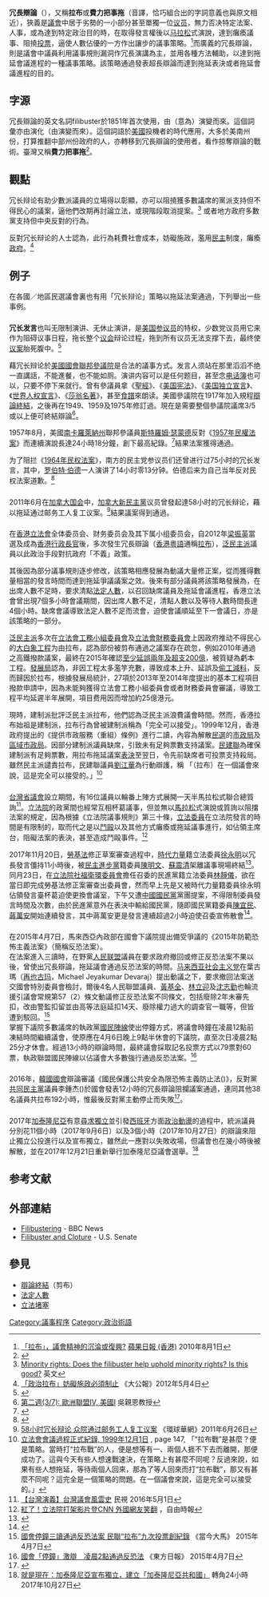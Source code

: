 <!--{{distinguish|掠奪兵}}-->
'''冗長辯論'''（{{lang-en|filibuster}}），又稱'''拉布'''或'''費力把事拖'''（音譯，恰巧組合出的字詞意義也與原文相近），狹義是[[議會|議會]]中居于劣勢的一小部分甚至單獨一位[[议员|议员]]，無力否决特定法案、人事，或為達到特定政治目的時，在取得發言權後以[[马拉松|马拉松]]式演說，達到癱瘓議事、阻撓[[投票|投票]]，逼使人數佔優的一方作出讓步的議事策略。<ref name="蘋1">[http://www.inmediahk.net/node/1005701 「拉布」，議會精神的沉淪或復興?] {{Wayback|url=http://www.inmediahk.net/node/1005701 |date=20200915032321 }} [[蘋果日報_(香港)|蘋果日報 (香港)]] 2010年8月1日</ref>而廣義的冗長辯論，則是議會中議員利用議事規則漏洞作冗長演講為主，並用各種方法輔助，以達到拖延會議進程的一種議事策略。該策略通過發表超長辯論而達到拖延表決或者拖延會議進程的目的。

== 字源 ==
冗長辯論的英文名詞filibuster於1851年首次使用，由{{lang-es|filibustero}}（意為{{link-en |掠奪兵|Filibuster (military)|海盜或劫掠者}}）演變而來。這個詞彙亦由{{lang-fr|flibustier}}演化（由{{lang-nl|vrijbuiter}}演變而來）。這個詞語於[[美國|美國]]投機者的時代應用，大多於美南州份，打算推翻中部州份政府的人，亦轉移到冗長辯論的使用者，看作掠奪辯論的戰術。臺灣又稱'''費力把事拖'''<ref>{{Cite web |url=http://talk.ltn.com.tw/article/paper/1098614 |title=存档副本 |accessdate=2018-06-09 |archive-date=2020-10-28 |archive-url=https://web.archive.org/web/20201028235620/https://talk.ltn.com.tw/article/paper/1098614 |dead-url=no }}</ref>。

== 觀點 ==
冗长辩论有助少數派議員的立場得以彰顯，亦可以阻撓獲多數議席的黨派支持但不得民心的議案，逼他們改期再討論立法，或現階段取消提案。<ref>[http://debatepedia.idebate.org/en/index.php/Debate:_Filibuster#Is_the_filibuster_a_valuable_tool_in_government.2C_or_should_it_be_abandoned.3F Minority rights: Does the filibuster help uphold minority rights? Is this good?] {{Wayback|url=http://debatepedia.idebate.org/en/index.php/Debate:_Filibuster#Is_the_filibuster_a_valuable_tool_in_government.2C_or_should_it_be_abandoned.3F |date=20201109000934 }}英文</ref> 或者地方政府多數黨支持但中央反對的行為。

反對冗长辩论的人士認為，此行為耗費社會成本，妨礙施政，濫用[[民主|民主]]制度，癱瘓[[政府|政府]]。<ref>[http://www.takungpao.com/opinion/takungpao/2012-05-04/1098952.html 「政治拉布」妨礙施政必須制止] {{Wayback|url=http://www.takungpao.com/opinion/takungpao/2012-05-04/1098952.html |date=20120513070323 }}《大公報》2012年5月4日</ref>

== 例子 ==
在各國／地區民選議會裏也有用「冗长辩论」策略以拖延法案通過，下列舉出一些事例。

=== {{USA}} ===
'''冗长发言'''也叫无限制演讲、无休止演讲，是[[美国|美国]][[参议员|参议员]]的特权，少数党议员用它来作为阻碍议事日程，拖长整个[[议会|议会]]辩论过程，拖到所有议员无法支撑下去，最终使[[议案|议案]]胎死腹中。<ref>{{cite news  | author =龚小夏  | coauthors =杨晨，方方，常晓  | url =http://www.voachinese.com/content/capitol-filibuster-20130306/1616652.html  | title =国会快讯：美参议员正以冗长发言阻碍中情局长提名表决  | publisher =美国之音  | date =2013-03-07  | accessdate =2013-03-07  | archive-date =2016-03-05  | archive-url =https://web.archive.org/web/20160305014818/http://www.voachinese.com/content/capitol-filibuster-20130306/1616652.html  | dead-url =no  }}</ref>

藉冗长辩论於[[美國|美國]][[美國國會|國會]][[美國參議院|聯邦參議院]]是合法的議事方式。发言人须站在那里滔滔不绝一直講話，不能進餐，也不能如厕。演讲内容可以是任何题目，甚至念[[电话簿|电话簿]]也可以，只要不停下来就行。曾有參議員拿《[[聖經|聖經]]》、《[[美国宪法|美国宪法]]》、《[[美国独立宣言|美国独立宣言]]》、《[[世界人权宣言|世界人权宣言]]》、《[[第一對開本|莎翁名著]]》，甚至[[食譜|食譜]]來朗读{{fact}}。美國參議院在1917年加入規程[[辯論終結|辯論終結]]，之後再在1949、1959及1975年修訂過。現在是需要整個參議院議席3/5或以上便可終結辯論<ref>[http://www.myoops.org/cocw/mit/NR/rdonlyres/Political-Science/17-20Spring2004/chinese/0/usanow_tw.doc 第二週(3/7): 歐洲聯盟IV, 美國I] {{Wayback|url=http://www.myoops.org/cocw/mit/NR/rdonlyres/Political-Science/17-20Spring2004/chinese/0/usanow_tw.doc |date=20070126060524 }}吳親恩教授</ref>。

1957年8月，美國[[南卡羅萊納州|南卡羅萊納州]]聯邦參議員[[斯特羅姆·瑟蒙德|斯特羅姆·瑟蒙德]]反對《[[1957年民權法案|1957年民權法案]]》而連續演說長達24小時18分鐘，創下最高紀錄。<ref>{{cite book |last=Caro |first=Robert |date=2002-04-23 |title=Master of the Senate: The Years of Lyndon Johnson |publisher=Alfred A. Knopf |isbn=978-0-394-52836-6 }}</ref>結果法案獲得通過。

为了阻拦《[[1964年民权法案|1964年民权法案]]》，南方的民主党参议员们还曾进行过75小时的冗长发言，其中，[[罗伯特·伯德|罗伯特·伯德]]一人演讲了14小时零13分钟。伯德后来为自己当年反对民权法案道歉。<ref>{{cite web |url= http://www.voachinese.com/content/filibuster-super-majority-2010128-82978972/460464.html |title= 听众信箱：冗长辩论与超级多数 |work= VOA |accessdate= 2013-07-17 |archive-date= 2016-05-31 |archive-url= https://web.archive.org/web/20160531222457/http://www.voachinese.com/content/filibuster-super-majority-2010128-82978972/460464.html |dead-url= no }}</ref>

=== {{CAN}} ===
2011年6月在[[加拿大|加拿大]][[加拿大國會|国会]]中，[[加拿大新民主黨|加拿大新民主黨]]议员曾發起達58小时的冗长辩论，藉以拖延通过邮务工人复工议案。<ref>[http://www.gcpnews.com/articles/2011-06-26/C1013_68392.html 58小时冗长辩论 众院通过邮务工人复工议案] {{Wayback|url=http://www.gcpnews.com/articles/2011-06-26/C1013_68392.html |date=20120513115317 }}《環球華網》2011年6月26日</ref>結果議案得到通過。

=== {{HKG}} ===
{{Main|拉布 (香港)}}
在[[香港立法會|香港立法會]]全体委员会、财务委员会及其下属小组委员会，自2012年[[梁振英|梁振英]]當選及成為[[香港行政長官|香港行政長官]]後，多次發生冗長辯論（[[香港粵語|香港粵語]]通稱[[拉布|拉布]]），[[泛民主派|泛民主派]]議員以此政治手段對抗政府「不義」政策。

其後因為部分議事規則逐步修改，該策略相應發展為動議大量修正案，從而獲得數量相當的發言時間而達到拖延爭議議案之效。後來有部分議員將該策略發展為，在出席人數不足時，要求清點[[法定人數|法定人數]]，以召回缺席議員及拖延會議進程，香港立法會曾出現7個多小時會議期間，因出席人數不足，清點人數以及等待人數時間長達4個小時。缺席會議導致法定人數不足而流會，迫使會議順延至下一會議日，亦是該策略的一部分。

[[泛民主派|泛民主派]]多次在[[立法會工務小組委員會|立法會工務小組委員會]]及[[立法會財務委員會|立法會財務委員會]]上因政府推动不得民心的[[大白象工程|大白象工程]]为由拉布，認為部份被剪布通過之議案存在疏忽，例如2010年通過之高鐵撥款議案，最終在2015年確認[[香港高鐵超支延誤事件|至少延誤兩年及超支200億]]，被質疑為虧本工程。[[發展局|發展局]]認為，非因工程太多濫竽充數，導致成本上升、延誤及[[偷工減料|偷工減料]]，反而歸因於拉布，根據發展局統計，27項於2013年至2014年度提出的基本工程項目撥款申請中，因為未能夠獲得立法會工務小組委員會或者財務委員會審議，導致工程平均延遲半年展開，項目费用因而增加約25億港元。

現時，建制派批評泛民主派拉布，他們認為泛民主派浪費議會時間。然而，香港拉布始祖是建制派，拉布行為曾被建制派稱為「完全可以接受」。1999年12月，香港政府提出的《提供市政服務（重組）條例》進行二讀，內容為解散[[民選|民選]]的[[市政局|市政局]]及[[區域市政局|區域市政局]]。因部分建制派議員缺席，引致未有足夠票數支持議案。[[民建聯|民建聯]]為確保建制派有足夠票數，用拉布拖延議案[[表決|表決]]至翌日，令先前缺席者可投票支持殺局。雖然民主派譴責拉布，民建聯議員[[劉江華|劉江華]]為行動辯護，稱 「（拉布）在一個議會來說，這是完全可以接受的。」<ref>[http://www.legco.gov.hk/yr99-00/chinese/counmtg/floor/991201cd.pdf 立法會會議過程正式紀錄, 1999年12月1日] {{Wayback|url=http://www.legco.gov.hk/yr99-00/chinese/counmtg/floor/991201cd.pdf |date=20201210135915 }}, page 147, 「“拉布戰”是甚麼？便是策略。當時打“拉布戰”的人，便是想等有一、兩個人捱不下去而離開，那便成功了。這與今天有些人想速戰速決，在策略上有甚麼不同呢？反過來說，如果有些人想拖延，等待兩個人回來，那為了等人回來而打“拉布戰”，那又有甚麼不同呢？這完全是一個策略的問題。在一個議會來說，這是完全可以接受的。」</ref>

=== {{ROC}} ===
[[台灣省議會|台灣省議會]]設立期間，有16位議員以輪番上陣方式展開一天半馬拉松式聯合總質詢<ref>[http://news.ftv.com.tw/newsprog/taiwan/promo.aspx?id=449 【台灣演義】台灣議會風雲史] {{Wayback|url=http://news.ftv.com.tw/newsprog/taiwan/promo.aspx?id=449 |date=20160624161002 }} 民視 2016年5月1日</ref>。[[立法院|立法院]]的政黨間也經常互相杯葛議事，但並無以[[馬拉松|馬拉松]]式演說或質詢以阻擋法案的規定，因為根據《立法院議事規則》第三十條，[[立法院#立法委員|立法委員]]在立法院發言的時間是有限制的，取而代之是以[[國會打架|鬥毆]]以及其他方式癱瘓或拖延議事進行，如佔領主席台，阻礙法案的表決，甚至造成鬥毆事件。<ref>[http://news.ltn.com.tw/news/politics/breakingnews/2132191 紅了！立法院打架影片登CNN 外國網友笑翻] {{Wayback|url=http://news.ltn.com.tw/news/politics/breakingnews/2132191 |date=20201031052154 }}，自由時報</ref>

2017年11月20日，[[勞動基準法_(中華民國)|勞基法]]修正草案審查過程中，[[時代力量|時代力量]]籍立法委員[[徐永明|徐永明]]以冗長發言僵持11小時後，被[[民主進步黨|民主進步黨]]籍委員[[陳明文|陳明文]]、[[蘇震清|蘇震清]]架離議事現場終結<ref>{{cite web|url=http://news.ltn.com.tw/news/politics/breakingnews/2259585|title=勞基法修正草案審查僵持第11小時 徐永明被架離|publisher=自由時報|location=臺北市|language=zh|author=李雅雯|date=2017年11月20日|accessdate=2017年11月21日|archive-date=2020年12月8日|archive-url=https://web.archive.org/web/20201208211017/https://news.ltn.com.tw/news/politics/breakingnews/2259585|dead-url=no}}</ref>。同月23日，在[[立法院社會福利及衛生環境委員會|立法院社福衛環委員會]]擔任召委的民進黨籍立法委員[[林靜儀|林靜儀]]，欲在當日即完成勞基法修正案審查出委員會，然而早上先是又被時代力量籍委員徐永明佔領發言臺杯葛迫使更換會議室，下午又遭[[中國國民黨|中國國民黨]]黨團提案，不得限制委員發言時間及次數，由於民進黨意外在表決中輸給國民黨，隨即國民黨籍委員[[陳宜民|陳宜民]]、[[蔣萬安|蔣萬安]]開始連續發言，其中蔣萬安更是發言連續超過2小時迫使召委宣佈散會<ref>{{cite web |author1=社會福利及衛生環境委員會 |title=立法院第9屆第4會期社會福利及衛生環境及經濟二委員會第2次聯席會議 |url=https://ivod.ly.gov.tw/Play/Full/11028/1M/ |accessdate=2021-02-28 |archive-date=2021-05-12 |archive-url=https://web.archive.org/web/20210512052343/https://ivod.ly.gov.tw/Play/Full/11028/1M/ }}</ref>。

=== {{MAS}} ===
在2015年4月7日，馬來西亞內政部在國會下議院提出備受爭議的《2015年防範恐怖主義法案》（簡稱反恐法案）。<br />
在法案進入三讀時，在野黨[[人民联盟_(马来西亚)|人民联盟]]議員在要求政府撤回或修正反恐法案不果以後，曾使出冗長辯論，拖延議會通過反恐法案的時間。[[马来西亚社会主义党|马来西亚社会主义党]]在葉古瑪（[[再也古玛|再也古玛]]，Michael Jeyakumar Devaraj）提出動議之下，要求撤回法案送交國會特別委員會檢討，爾後4名人民聯盟議員{{le|哈尼巴邁丁|Mohamed Hanipa MaidinMohamed Hanipa Maidin}}、[[黃基全|黃基全]]、[[林立迎|林立迎]]及[[沈志勤|沈志勤]]也輪流援引議會常規第57（2）條文動議修正反恐法案不同條文，包括廢除2年未審先扣，改由警監扣留並由高等法庭延扣14天、廢除權力過大的調查官一職等，但皆遭到駁回。<ref>[http://www.malaysiakini.com/news/294471l 國會停鐘三讀通過反恐法案 民聯“拉布”九次投票創紀錄] {{Wayback|url=http://www.malaysiakini.com/news/294471l |date=20201031074117 }} 《當今大馬》 2015年4月7日</ref><br />
掌握下議院多數議席的執政黨[[國民陣線|國民陣線]]使出停鐘方式，將議會時鐘在凌晨12點前凍結時間繼續議會，使原應在4月6日晚上9點半休會的下議院，直至次日凌晨2點25分才休會。經過13小時的辯論時間，最終議會採取記名投票方式以79票對60票，執政聯盟國民陣線以佔議會大多數強行通過反恐法案。<ref>[http://www.orientaldaily.com.my/index.php/nation/gn21439634 國會「停鐘」激辯　凌晨2點通過反恐法] {{Wayback|url=http://www.orientaldaily.com.my/index.php/nation/gn21439634 |date=20200918001101 }} 《東方日報》 2015年4月7日</ref>

=== {{KOR}} ===
2016年，[[韓國國會|韓國國會]]辯論審議《國民保護公共安全為限恐怖主義防止法({{lang-ko|국민보호와 공공안전을 위한 테러방지법}})》，反對黨[[共同民主黨|共同民主黨]]議員李鍾杰({{lang-ko|이종걸}})於國會發表12小時的冗長辯論阻攔議案通過，連同其他38名議員共拉布192小時，惟最後反對黨主動停止而失敗<ref>{{Cite web |url=http://www.hk01.com/%E5%9C%8B%E9%9A%9B/10131/-%E9%9F%93%E8%AD%B0%E6%9C%83%E6%8B%89%E5%B8%83-%E6%8B%89%E5%B8%83%E7%B5%82%E7%B5%90-192%E5%B0%8F%E6%99%82%E7%A0%B4%E4%B8%96%E7%95%8C%E7%B4%80%E9%8C%84-%E6%86%BE%E6%9C%AA%E9%98%BB%E6%83%A1%E6%B3%95%E9%80%9A%E9%81%8E |title=【韓議會拉布】拉布終結　192小時破世界紀錄　憾未阻惡法通過 |accessdate=2016-03-05 |archive-date=2016-03-08 |archive-url=https://web.archive.org/web/20160308165134/http://www.hk01.com/%E5%9C%8B%E9%9A%9B/10131/-%E9%9F%93%E8%AD%B0%E6%9C%83%E6%8B%89%E5%B8%83-%E6%8B%89%E5%B8%83%E7%B5%82%E7%B5%90-192%E5%B0%8F%E6%99%82%E7%A0%B4%E4%B8%96%E7%95%8C%E7%B4%80%E9%8C%84-%E6%86%BE%E6%9C%AA%E9%98%BB%E6%83%A1%E6%B3%95%E9%80%9A%E9%81%8E |dead-url=no }}</ref>。

=== {{ESP}} ===
2017年[[加泰隆尼亞|加泰隆尼亞]]有意[[加泰隆尼亞獨立運動|尋求獨立]]並引發[[西班牙|西班牙]]方面[[2017–18年西班牙憲政危機|政治動盪]]的過程中，統派議員分別花11個小時（2017年9月6日）以及3個小時（2017年10月27日）的辯論來阻止獨立公投進行以及宣布獨立，雖然此一應對以失敗收場，但議會也在幾小時後被解散，並在2017年12月21日重新舉行加泰隆尼亞議會選舉。<ref>[https://global.udn.com/global_vision/story/8662/2782898 就是現在：加泰隆尼亞宣布獨立，建立「加泰隆尼亞共和國」] {{Wayback|url=https://global.udn.com/global_vision/story/8662/2782898 |date=20171027181356 }}轉角24小時 2017年10月27日</ref>

== 参考文献 ==
{{Reflist|30em}}

== 外部連結 ==
{{Wiktionary|:en:Filibuster|Filibuster}}
* [http://news.bbc.co.uk/2/hi/uk_news/politics/82143.stm Filibustering] {{Wayback|url=http://news.bbc.co.uk/2/hi/uk_news/politics/82143.stm |date=20200917203115 }} - BBC News {{en}}
* [http://www.senate.gov/artandhistory/history/common/briefing/Filibuster_Cloture.htm Filibuster and Cloture] {{Wayback|url=http://www.senate.gov/artandhistory/history/common/briefing/Filibuster_Cloture.htm |date=20201217052534 }} - U.S. Senate {{en}}

== 參見 ==
{{Portal|政治}}
* [[辯論終結|辯論終結]]（剪布）
* [[法定人數|法定人數]]
* [[立法堵塞|立法堵塞]]

[[Category:議事程序|Category:議事程序]]
[[Category:政治術語|Category:政治術語]]